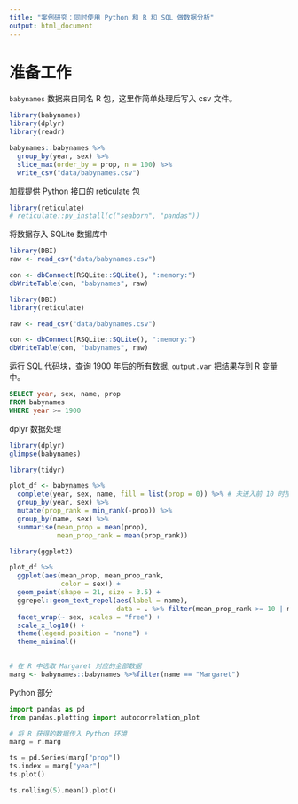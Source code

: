 ---
title: "案例研究：同时使用 Python 和 R 和 SQL 做数据分析"
output: html_document
---

# 准备工作

`babynames` 数据来自同名 R 包，这里作简单处理后写入 csv 文件。

```{r prepare-data}
library(babynames)
library(dplyr)
library(readr)

babynames::babynames %>% 
  group_by(year, sex) %>% 
  slice_max(order_by = prop, n = 100) %>%
  write_csv("data/babynames.csv")
```

加载提供 Python 接口的 reticulate 包

```{r}
library(reticulate)
# reticulate::py_install(c("seaborn", "pandas"))
```

将数据存入 SQLite 数据库中

```{r write-db}
library(DBI)
raw <- read_csv("data/babynames.csv")

con <- dbConnect(RSQLite::SQLite(), ":memory:")
dbWriteTable(con, "babynames", raw)
```

```{r read-db}
library(DBI)
library(reticulate)

raw <- read_csv("data/babynames.csv")

con <- dbConnect(RSQLite::SQLite(), ":memory:")
dbWriteTable(con, "babynames", raw)
```

运行 SQL 代码块，查询 1900 年后的所有数据, `output.var` 把结果存到 R 变量中。

```{sql, connection=con, output.var = "babynames"}
SELECT year, sex, name, prop 
FROM babynames
WHERE year >= 1900 
```

dplyr 数据处理

```{r}
library(dplyr)
glimpse(babynames)
```

```{r plot-df}
library(tidyr)

plot_df <- babynames %>%
  complete(year, sex, name, fill = list(prop = 0)) %>% # 未进入前 10 时按最后一名处理
  group_by(year, sex) %>% 
  mutate(prop_rank = min_rank(-prop)) %>% 
  group_by(name, sex) %>% 
  summarise(mean_prop = mean(prop),
            mean_prop_rank = mean(prop_rank))
```

```{r babynames-plot, fig.width = 10, fig.cap = "x: 平均占比；y: 平均排名"}
library(ggplot2)

plot_df %>% 
  ggplot(aes(mean_prop, mean_prop_rank, 
             color = sex)) +
  geom_point(shape = 21, size = 3.5) +
  ggrepel::geom_text_repel(aes(label = name),
                           data = . %>% filter(mean_prop_rank >= 10 | mean_prop >= 0.001)) + 
  facet_wrap(~ sex, scales = "free") + 
  scale_x_log10() +
  theme(legend.position = "none") +
  theme_minimal()
  
```

```{r marg}
# 在 R 中选取 Margaret 对应的全部数据
marg <- babynames::babynames %>%filter(name == "Margaret")
```

Python 部分

```{python}
import pandas as pd 
from pandas.plotting import autocorrelation_plot

# 将 R 获得的数据传入 Python 环境
marg = r.marg

ts = pd.Series(marg["prop"])
ts.index = marg["year"]
ts.plot()
```


```{python, fig.cap = "以 5 年为窗口的移动平均", fig.align = 'left'}
ts.rolling(5).mean().plot()
```

